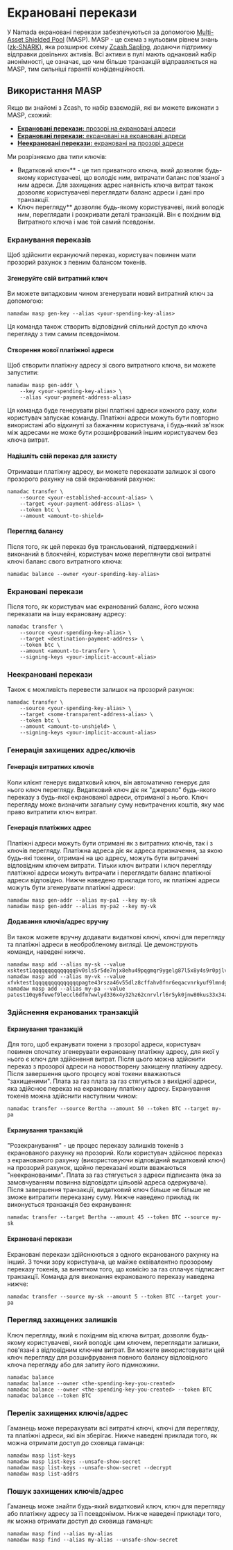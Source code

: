 
# Екрановані перекази

У Namada екрановані перекази забезпечуються за допомогою [Multi-Asset Shielded Pool](https://specs.namada.net/masp/ledger-integration.html?highlight=MASP#masp-integration-spec) (MASP).
MASP - це схема з нульовим рівнем знань ([zk-SNARK](https://en.wikipedia.org/wiki/Non-interactive_zero-knowledge_proof)), яка розширює схему [Zcash Sapling](https://raw.githubusercontent.com/zcash/zips/master/protocol/sapling.pdf), додаючи підтримку відправки довільних активів. Всі активи в пулі мають однаковий набір анонімності, це означає, що чим більше транзакцій відправляється на MASP, тим сильніші гарантії конфіденційності.

## Використання MASP

Якщо ви знайомі з Zcash, то набір взаємодій, які ви можете виконати з MASP, схожий:

- [**Екрановані перекази:** прозорі на екрановані адреси](#shielding-transfers)
- [**Екрановані перекази:** екрановані на екрановані адреси](#shielded-transfers)
- [**Неекрановані перекази:** екрановані на прозорі адреси](#unshielding-transfers)

Ми розрізняємо два типи ключів:
- Видатковий ключ** - це тип приватного ключа, який дозволяє будь-якому користувачеві, що володіє ним, витрачати баланс пов'язаної з ним адреси. Для захищених адрес наявність ключа витрат також дозволяє користувачеві переглядати баланс адреси і дані про транзакції.
- Ключ перегляду** дозволяє будь-якому користувачеві, який володіє ним, переглядати і розкривати деталі транзакцій. Він є похідним від Витратного ключа і має той самий псевдонім. 

### Екранування переказів

Щоб здійснити екрануючий переказ, користувач повинен мати
прозорий рахунок з певним балансом токенів.

#### Згенеруйте свій витратний ключ

Ви можете випадковим чином згенерувати новий витратний ключ за допомогою:

```shell copy
namadaw masp gen-key --alias <your-spending-key-alias>
```

<Callout>
Ця команда також створить відповідний спільний доступ до ключа перегляду
з тим самим псевдонімом.
</Callout>

#### Створення нової платіжної адреси

Щоб створити платіжну адресу зі свого витратного ключа, ви можете запустити:

```shell copy
namadaw masp gen-addr \
    --key <your-spending-key-alias> \
    --alias <your-payment-address-alias>
```

<Callout>
Ця команда буде генерувати різні платіжні адреси кожного разу, коли користувач запускає команду. 
Платіжні адреси можуть бути повторно використані або відкинуті за бажанням користувача, і будь-який зв'язок 
між адресами не може бути розшифрований іншим користувачем без ключа витрат.
</Callout>

#### Надішліть свій переказ для захисту

Отримавши платіжну адресу, ви можете переказати залишок зі свого
прозорого рахунку на свій екранований рахунок:

```shell copy
namadac transfer \
    --source <your-established-account-alias> \
    --target <your-payment-address-alias> \
    --token btc \
    --amount <amount-to-shield>
```

#### Перегляд балансу

Після того, як цей переказ був трансльований, підтверджений і виконаний в блокчейні, користувач може переглянути свої витратні ключі
баланс свого витратного ключа:

```shell copy
namadac balance --owner <your-spending-key-alias>
```

### Екрановані перекази

Після того, як користувач має екранований баланс, його можна переказати на
іншу екрановану адресу:

```shell copy
namadac transfer \
    --source <your-spending-key-alias> \
    --target <destination-payment-address> \
    --token btc \
    --amount <amount-to-transfer> \
    --signing-keys <your-implicit-account-alias>
```

### Неекрановані перекази

Також є можливість перевести залишок на прозорий рахунок:

```shell copy
namadac transfer \
    --source <your-spending-key-alias> \
    --target <some-transparent-address-alias> \
    --token btc \
    --amount <amount-to-unshield> \
    --signing-keys <your-implicit-account-alias>
```

### Генерація захищених адрес/ключів

#### Генерація витратних ключів

Коли клієнт генерує видатковий ключ, він автоматично генерує для нього ключ перегляду. Видатковий ключ діє як "джерело" будь-якого переказу з будь-якої екранованої адреси, отриманої з нього. Ключ перегляду може визначити загальну суму невитрачених коштів, яку має право витратити ключ витрат. 


#### Генерація платіжних адрес

Платіжні адреси можуть бути отримані як з витратних ключів, так і з ключів перегляду. Платіжна адреса діє як адреса призначення, за якою будь-які токени, отримані на цю адресу, можуть бути витрачені відповідним ключем витрати. Тільки ключ витрати і ключ перегляду платіжної адреси можуть витрачати і переглядати баланс платіжної адреси відповідно. Нижче наведено приклади того, як платіжні адреси можуть бути
згенерувати платіжні адреси:

```
namadaw masp gen-addr --alias my-pa1 --key my-sk
namadaw masp gen-addr --alias my-pa2 --key my-vk
```

#### Додавання ключів/адрес вручну

Ви також можете вручну додавати видаткові ключі, ключі для перегляду та платіжні адреси в необробленому вигляді. Це демонструють команди, наведені нижче.

```
namadaw masp add --alias my-sk --value xsktest1qqqqqqqqqqqqqq9v0sls5r5de7njx8ehu49pqgmqr9ygelg87l5x8y4s9r0pjlvu69au6gn3su5ewneas486hdccyayx32hxvt64p3d0hfuprpgcgv2q9gdx3jvxrn02f0nnp3jtdd6f5vwscfuyum083cvfv4jun75ak5sdgrm2pthzj3sflxc0jx0edrakx3vdcngrfjmru8ywkguru8mxss2uuqxdlglaz6undx5h8w7g70t2es850g48xzdkqay5qs0yw06rtxcvedhsv
namadaw masp add --alias my-vk --value xfvktest1qqqqqqqqqqqqqqpagte43rsza46v55dlz8cffahv0fnr6eqacvnrkyuf9lmndgal7erg38awgq60r259csg3lxeeyy5355f5nj3ywpeqgd2guqd73uxz46645d0ayt9em88wflka0vsrq29u47x55psw93ly80lvftzdr5ccrzuuedtf6fala4r4nnazm9y9hq5yu6pq24arjskmpv4mdgfn3spffxxv8ugvym36kmnj45jcvvmm227vqjm5fq8882yhjsq97p7xrwqt7n63v
namadaw masp add --alias my-pa --value patest10qy6fuwef9leccl6dfm7wwlyd336x4y32hz62cnrvlrl6r5yk0jnw80kus33x34a5peg2xc4csn
```

### Здійснення екранованих транзакцій

#### Екранування транзакцій

Для того, щоб екранувати токени з прозорої адреси, користувач повинен спочатку згенерувати екрановану платіжну адресу, для якої у нього є ключ для здійснення витрат. Після цього можна здійснити переказ з прозорої адреси на новостворену захищену платіжну адресу. Після завершення цього процесу нові токени вважаються "захищеними". Плата за газ
плата за газ стягується з вихідної адреси, яка здійснює переказ на екрановану платіжну адресу. Екранування токенів можна здійснити наступним чином:

```
namadac transfer --source Bertha --amount 50 --token BTC --target my-pa
```

#### Екранування транзакцій

"Розекранування" - це процес переказу залишків токенів з екранованого рахунку на прозорий. Коли користувач здійснює переказ з екранованого рахунку (використовуючи відповідний видатковий ключ) на прозорий рахунок, щойно переказані кошти вважаються "неекранованими". Плата за газ стягується з адреси підписанта (яка за замовчуванням повинна відповідати цільовій
адреса одержувача). Після завершення транзакції, видатковий ключ більше не
більше не зможе витратити переказану суму. Нижче наведено приклад
як виконується транзакція без екранування:

```
namadac transfer --target Bertha --amount 45 --token BTC --source my-sk
```

#### Екрановані перекази

Екрановані перекази здійснюються з одного екранованого рахунку на інший. З точки зору користувача, це майже еквівалентно прозорому переказу токенів, за винятком того, що комісію за газ сплачує підписант транзакції. Команда для виконання екранованого переказу наведена нижче:

```
namadac transfer --source my-sk --amount 5 --token BTC --target your-pa
```

### Перегляд захищених залишків

Ключ перегляду, який є похідним від ключа витрат, дозволяє будь-якому користувачеві, який володіє цим ключем, переглядати залишки, пов'язані з відповідним ключем витрат. Ви можете використовувати цей ключ перегляду для розшифрування повного балансу відповідного ключа перегляду або для запиту його підмножини.

```
namadac balance
namadac balance --owner <the-spending-key-you-created>
namadac balance --owner <the-spending-key-you-created> --token BTC
namadac balance --token BTC
```

### Перелік захищених ключів/адрес

Гаманець може перерахувати всі витратні ключі, ключі для перегляду,
та платіжні адреси, які він зберігає. Нижче наведені приклади того, як
можна отримати доступ до сховища гаманця:

```
namadaw masp list-keys
namadaw masp list-keys --unsafe-show-secret
namadaw masp list-keys --unsafe-show-secret --decrypt
namadaw masp list-addrs
```

### Пошук захищених ключів/адрес

Гаманець може знайти будь-який видатковий ключ, ключ для перегляду або
платіжну адресу за її псевдонімом. Нижче наведені приклади того, як
можна отримати доступ до сховища гаманця:

```
namadaw masp find --alias my-alias
namadaw masp find --alias my-alias --unsafe-show-secret
```
